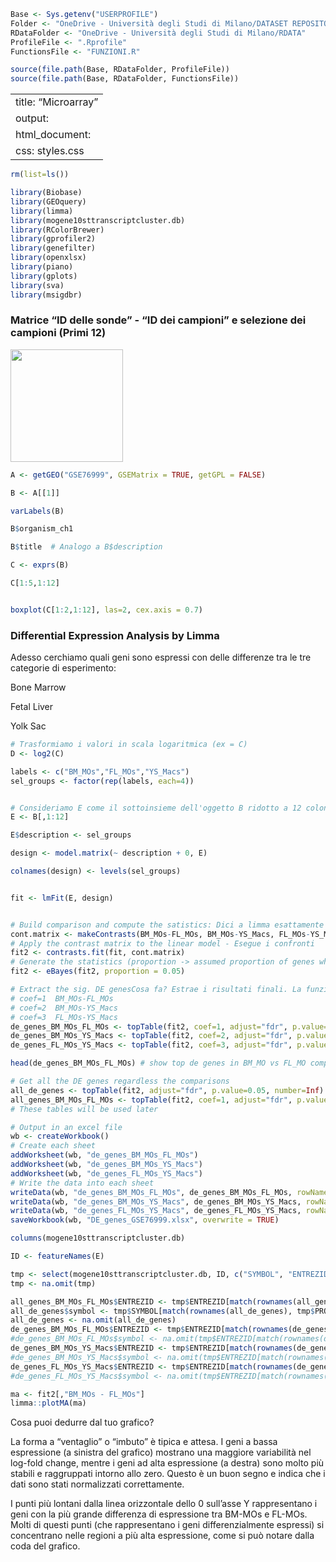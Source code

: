 ```r

Base <- Sys.getenv("USERPROFILE")
Folder <- "OneDrive - Università degli Studi di Milano/DATASET REPOSITORY"
RDataFolder <- "OneDrive - Università degli Studi di Milano/RDATA"
ProfileFile <- ".Rprofile"
FunctionsFile <- "FUNZIONI.R"

source(file.path(Base, RDataFolder, ProfileFile))
source(file.path(Base, RDataFolder, FunctionsFile))

```

---
title: "Microarray"
output:
  html_document:
    css: styles.css
---


```r


rm(list=ls())

library(Biobase)
library(GEOquery)
library(limma)
library(mogene10sttranscriptcluster.db)
library(RColorBrewer)
library(gprofiler2)
library(genefilter)
library(openxlsx)
library(piano)
library(gplots)
library(sva)
library(msigdbr)

```

### Matrice "ID delle sonde" - "ID dei campioni" e selezione dei campioni (Primi 12)

![](img1.png){width=180px height=auto}

```r


A <- getGEO("GSE76999", GSEMatrix = TRUE, getGPL = FALSE)

B <- A[[1]]

varLabels(B)

B$organism_ch1

B$title  # Analogo a B$description

C <- exprs(B)

C[1:5,1:12]


boxplot(C[1:2,1:12], las=2, cex.axis = 0.7)

```





### Differential Expression Analysis by Limma

Adesso cerchiamo quali geni sono espressi con delle differenze tra le tre categorie di esperimento:

Bone Marrow

Fetal Liver

Yolk Sac



```r

# Trasformiamo i valori in scala logaritmica (ex = C)
D <- log2(C)

labels <- c("BM_MOs","FL_MOs","YS_Macs")
sel_groups <- factor(rep(labels, each=4))


# Consideriamo E come il sottoinsieme dell'oggetto B ridotto a 12 colonne
E <- B[,1:12]

E$description <- sel_groups

design <- model.matrix(~ description + 0, E)

colnames(design) <- levels(sel_groups)


fit <- lmFit(E, design)


# Build comparison and compute the satistics: Dici a limma esattamente quali gruppi vuoi confrontare tra loro (es. BM_MOs contro FL_MOs).
cont.matrix <- makeContrasts(BM_MOs-FL_MOs, BM_MOs-YS_Macs, FL_MOs-YS_Macs, levels=design)
# Apply the contrast matrix to the linear model - Esegue i confronti
fit2 <- contrasts.fit(fit, cont.matrix)
# Generate the statistics (proportion -> assumed proportion of genes which are differentially expressed): Migliora le statistiche. eBayes è un passo fondamentale di limma che usa una tecnica statistica per "prestare" informazioni tra i geni, migliorando l'affidabilità delle stime di variabilità. Questo è cruciale per ottenere valori P più precisi, specialmente quando si hanno pochi campioni.
fit2 <- eBayes(fit2, proportion = 0.05)

# Extract the sig. DE genesCosa fa? Estrae i risultati finali. La funzione topTable() prende il modello fit2 e lo usa per creare una tabella con i  geni che mostrano una differenza di espressione statisticamente significativa. Usa il parametro coef per specificare quale confronto vuoi vedere (ad esempio, coef=1 per BM_MOs-FL_MOs).
# coef=1  BM_MOs-FL_MOs
# coef=2  BM_MOs-YS_Macs
# coef=3  FL_MOs-YS_Macs
de_genes_BM_MOs_FL_MOs <- topTable(fit2, coef=1, adjust="fdr", p.value=0.05, number=Inf)
de_genes_BM_MOs_YS_Macs <- topTable(fit2, coef=2, adjust="fdr", p.value=0.05, number=Inf)
de_genes_FL_MOs_YS_Macs <- topTable(fit2, coef=3, adjust="fdr", p.value=0.05, number=Inf)

head(de_genes_BM_MOs_FL_MOs) # show top de genes in BM_MO vs FL_MO comparirson. 

# Get all the DE genes regardless the comparisons
all_de_genes <- topTable(fit2, adjust="fdr", p.value=0.05, number=Inf)
all_genes_BM_MOs_FL_MOs <- topTable(fit2, coef=1, adjust="fdr", p.value=1, number=Inf)
# These tables will be used later

# Output in an excel file
wb <- createWorkbook()
# Create each sheet
addWorksheet(wb, "de_genes_BM_MOs_FL_MOs")
addWorksheet(wb, "de_genes_BM_MOs_YS_Macs")
addWorksheet(wb, "de_genes_FL_MOs_YS_Macs")
# Write the data into each sheet
writeData(wb, "de_genes_BM_MOs_FL_MOs", de_genes_BM_MOs_FL_MOs, rowNames = FALSE)
writeData(wb, "de_genes_BM_MOs_YS_Macs", de_genes_BM_MOs_YS_Macs, rowNames = FALSE)
writeData(wb, "de_genes_FL_MOs_YS_Macs", de_genes_FL_MOs_YS_Macs, rowNames = FALSE)
saveWorkbook(wb, "DE_genes_GSE76999.xlsx", overwrite = TRUE)


```



```r
columns(mogene10sttranscriptcluster.db)

ID <- featureNames(E)

tmp <- select(mogene10sttranscriptcluster.db, ID, c("SYMBOL", "ENTREZID"))
tmp <- na.omit(tmp)

all_genes_BM_MOs_FL_MOs$ENTREZID <- tmp$ENTREZID[match(rownames(all_genes_BM_MOs_FL_MOs), tmp$PROBEID)]
all_de_genes$symbol <- tmp$SYMBOL[match(rownames(all_de_genes), tmp$PROBEID)]
all_de_genes <- na.omit(all_de_genes)
de_genes_BM_MOs_FL_MOs$ENTREZID <- tmp$ENTREZID[match(rownames(de_genes_BM_MOs_FL_MOs), tmp$PROBEID)]
#de_genes_BM_MOs_FL_MOs$symbol <- na.omit(tmp$ENTREZID[match(rownames(de_genes_BM_MOs_FL_MOs), tmp$PROBEID)])
de_genes_BM_MOs_YS_Macs$ENTREZID <- tmp$ENTREZID[match(rownames(de_genes_BM_MOs_YS_Macs), tmp$PROBEID)]
#de_genes_BM_MOs_YS_Macs$symbol <- na.omit(tmp$ENTREZID[match(rownames(de_genes_BM_MOs_YS_Macs), tmp$PROBEID)])
de_genes_FL_MOs_YS_Macs$ENTREZID <- tmp$ENTREZID[match(rownames(de_genes_FL_MOs_YS_Macs), tmp$PROBEID)]
#de_genes_FL_MOs_YS_Macs$symbol <- na.omit(tmp$ENTREZID[match(rownames(de_genes_FL_MOs_YS_Macs), tmp$PROBEID)])

ma <- fit2[,"BM_MOs - FL_MOs"]
limma::plotMA(ma)

```


Cosa puoi dedurre dal tuo grafico?

La forma a "ventaglio" o "imbuto" è tipica e attesa. I geni a bassa espressione (a sinistra del grafico) mostrano una maggiore variabilità nel log-fold change, mentre i geni ad alta espressione (a destra) sono molto più stabili e raggruppati intorno allo zero. Questo è un buon segno e indica che i dati sono stati normalizzati correttamente.

I punti più lontani dalla linea orizzontale dello 0 sull'asse Y rappresentano i geni con la più grande differenza di espressione tra BM-MOs e FL-MOs. Molti di questi punti (che rappresentano i geni differenzialmente espressi) si concentrano nelle regioni a più alta espressione, come si può notare dalla coda del grafico.






































